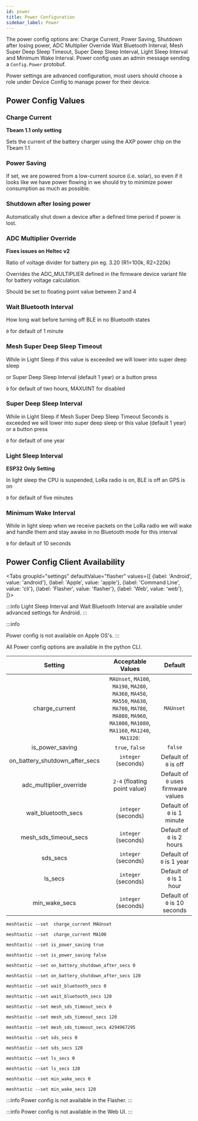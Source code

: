 ```yaml
---
id: power
title: Power Configuration
sidebar_label: Power
---
```



The power config options are: Charge Current, Power Saving, Shutdown after losing power, ADC Multiplier Override Wait Bluetooth Interval, Mesh Super Deep Sleep Timeout, Super Deep Sleep Interval, Light Sleep Interval and Minimum Wake Interval.  Power config uses an admin message sending a `Config.Power` protobuf.

Power settings are advanced configuration, most users should choose a role under Device Config to manage power for their device.

## Power Config Values

### Charge Current

**Tbeam 1.1 only setting**

Sets the current of the battery charger using the AXP power chip on the Tbeam 1.1

### Power Saving

If set, we are powered from a low-current source (i.e. solar), so even if it looks like we have power flowing in we should try to minimize power consumption as much as possible.

### Shutdown after losing power

Automatically shut down a device after a defined time period if power is lost.

### ADC Multiplier Override
**Fixes issues on Heltec v2**

Ratio of voltage divider for battery pin eg. 3.20 (R1=100k, R2=220k)

Overrides the ADC_MULTIPLIER defined in the firmware device variant file for battery voltage calculation.

Should be set to floating point value between 2 and 4

### Wait Bluetooth Interval

How long wait before turning off BLE in no Bluetooth states

`0` for default of 1 minute

### Mesh Super Deep Sleep Timeout

While in Light Sleep if this value is exceeded we will lower into super deep sleep 

or Super Deep Sleep Interval (default 1 year) or a button press

`0` for default of two hours, MAXUINT for disabled

### Super Deep Sleep Interval 

While in Light Sleep if Mesh Super Deep Sleep Timeout Seconds is exceeded we will lower into super deep sleep or this value (default 1 year) or a button press

`0` for default of one year

### Light Sleep Interval

**ESP32 Only Setting**

In light sleep the CPU is suspended, LoRa radio is on, BLE is off an GPS is on

`0` for default of five minutes

### Minimum Wake Interval

While in light sleep when we receive packets on the LoRa radio we will wake and handle them and stay awake in no Bluetooth mode for this interval

`0` for default of 10 seconds

## Power Config Client Availability

<Tabs
groupId="settings"
defaultValue="flasher"
values={[
{label: 'Android', value: 'android'},
{label: 'Apple', value: 'apple'},
{label: 'Command Line', value: 'cli'},
{label: 'Flasher', value: 'flasher'},
{label: 'Web', value: 'web'},
]}>
<TabItem value="android">

:::info
Light Sleep Interval and Wait Bluetooth Interval are available under advanced settings for Android.
:::

</TabItem>
<TabItem value="apple">

:::info

Power config is not available on Apple OS's.
:::

</TabItem>
<TabItem value="cli">

All Power config options are available in the python CLI.

|            Setting             |                                                                        Acceptable Values                                                                        |  Default  |
| :----------------------------: | :-------------------------------------------------------------------------------------------------------------------------------------------------------------: | :-------: |
|         charge_current         | `MAUnset`, `MA100`, `MA190`, `MA280`, `MA360`, `MA450`, `MA550`, `MA630`, `MA700`, `MA780`, `MA880`, `MA960`, `MA1000`, `MA1080`, `MA1160`, `MA1240`, `MA1320`: | `MAUnset` |
|          is_power_saving       |                                                                         `true`, `false`                                                                         |  `false`  |
| on_battery_shutdown_after_secs |                                                                       `integer` (seconds)                                                                       |    Default of `0` is off    |
|    adc_multiplier_override     |                                                                       `2-4` (floating point value)                                                              | Default of `0` uses firmware values    |
|      wait_bluetooth_secs       |                                                                       `integer` (seconds)                                                                       |    Default of `0` is 1 minute   |
|     mesh_sds_timeout_secs      |                                                                       `integer` (seconds)                                                                       |   Default of `0` is 2 hours   |
|            sds_secs            |                                                                       `integer` (seconds)                                                                       |   Default of `0` is 1 year  |
|            ls_secs             |                                                                       `integer` (seconds)                                                                       |   Default of `0` is 1 hour   |
|         min_wake_secs          |                                                                       `integer` (seconds)                                                                       |   Default of `0` is 10 seconds   |


```shell title="Unset charge current"
meshtastic --set  charge_current MAUnset
```

```shell title="Set charge current"
meshtastic --set  charge_current MA100
```

```shell title="Enable is_power_saving"
meshtastic --set is_power_saving true
```

```shell title="Disable is_power_saving"
meshtastic --set is_power_saving false
```

```shell title="Disable on_battery_shutdown_after_secs"
meshtastic --set on_battery_shutdown_after_secs 0
```

```shell title="Set device to shutdown after 120 seconds on battery"
meshtastic --set on_battery_shutdown_after_secs 120
```

```shell title="Set wait_bluetooth_secs to default (60 seconds)"
meshtastic --set wait_bluetooth_secs 0
```

```shell title="Set wait_bluetooth_secs to 120 seconds"
meshtastic --set wait_bluetooth_secs 120
```

```shell title="Set mesh_sds_timeout_secs to default (2 hour/7200 seconds)"
meshtastic --set mesh_sds_timeout_secs 0
```

```shell title="Set mesh_sds_timeout_secs to 120 seconds"
meshtastic --set mesh_sds_timeout_secs 120
```

```shell title="Disable mesh_sds_timeout_secs (using MAXUINT)"
meshtastic --set mesh_sds_timeout_secs 4294967295
```

```shell title="Set sds_secs to default (1 year)"
meshtastic --set sds_secs 0
```

```shell title="Set sds_secs to 120 seconds"
meshtastic --set sds_secs 120
```

```shell title="Set ls_secs to default (5 minutes 300 seconds)"
meshtastic --set ls_secs 0
```

```shell title="Set ls_secs to 120 seconds"
meshtastic --set ls_secs 120
```

```shell title="Set min_wake_secs to default (10 seconds)"
meshtastic --set min_wake_secs 0
```

```shell title="Set min_wake_secs to 120 seconds"
meshtastic --set min_wake_secs 120
```
</TabItem>
<TabItem value="flasher">

:::info
Power config is not available in the Flasher.
:::

  </TabItem>
  <TabItem value="web">

:::info
Power config is not available in the Web UI.
:::
    
  </TabItem>
</Tabs>